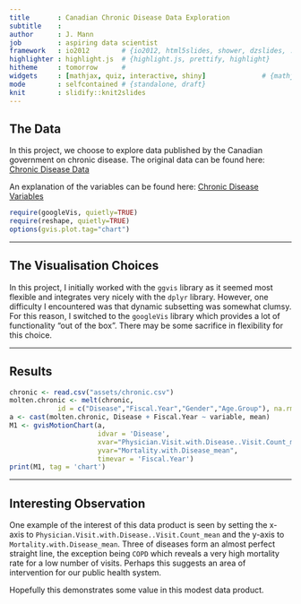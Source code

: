 ```yaml
---
title       : Canadian Chronic Disease Data Exploration
subtitle    : 
author      : J. Mann 
job         : aspiring data scientist
framework   : io2012        # {io2012, html5slides, shower, dzslides, ...}
highlighter : highlight.js  # {highlight.js, prettify, highlight}
hitheme     : tomorrow      # 
widgets     : [mathjax, quiz, interactive, shiny]              # {mathjax, quiz, bootstrap}
mode        : selfcontained # {standalone, draft}
knit        : slidify::knit2slides
---
```


## The Data

In this project, we choose to explore data published by the Canadian
government on chronic disease. The original data can be found here:
[Chronic Disease Data](http://www.phac-aspc.gc.ca/data-donnees/hpcdp-pspmc/assets/ccdss-scsmc-eng.csv)

An explanation of the variables can be found here: 
[Chronic Disease Variables](http://www.phac-aspc.gc.ca/data-donnees/hpcdp-pspmc/assets/EN_CanadianAggregateDatasets.docx)

```r
require(googleVis, quietly=TRUE)
require(reshape, quietly=TRUE)
options(gvis.plot.tag="chart")

```

---

## The Visualisation Choices

In this project, I initially worked with the `ggvis` library as it seemed most flexible 
and integrates very nicely with the `dplyr` library. However, one difficulty I 
encountered was that dynamic subsetting was somewhat clumsy. For this reason, 
I switched to the `googleVis` library which provides a lot of functionality “out 
of the box”. There may be some sacrifice in flexibility for this choice.

---  

## Results

```r
chronic <- read.csv("assets/chronic.csv")
molten.chronic <- melt(chronic, 
            id = c("Disease","Fiscal.Year","Gender","Age.Group"), na.rm = T)
a <- cast(molten.chronic, Disease + Fiscal.Year ~ variable, mean)
M1 <- gvisMotionChart(a, 
                      idvar = 'Disease',
                      xvar="Physician.Visit.with.Disease..Visit.Count_mean",
                      yvar="Mortality.with.Disease_mean", 
                      timevar = 'Fiscal.Year')
print(M1, tag = 'chart')

```

---

## Interesting Observation

One example of the interest of this data product is seen by setting the x-axis 
to `Physician.Visit.with.Disease..Visit.Count_mean` and the y-axis to 
`Mortality.with.Disease_mean`. Three of diseases form an almost perfect straight
line, the exception being `COPD` which reveals a very high mortality rate for a low
number of visits. Perhaps this suggests an area of intervention for our public
health system.

Hopefully this demonstrates some value in this modest data product.
